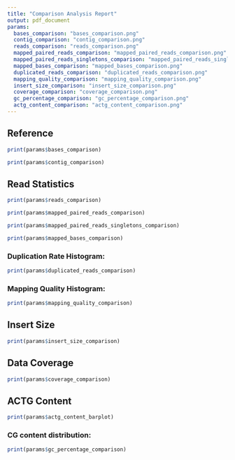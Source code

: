 ```yaml
---
title: "Comparison Analysis Report"
output: pdf_document
params:
  bases_comparison: "bases_comparison.png"
  contig_comparison: "contig_comparison.png"
  reads_comparison: "reads_comparison.png"
  mapped_paired_reads_comparison: "mapped_paired_reads_comparison.png"
  mapped_paired_reads_singletons_comparison: "mapped_paired_reads_singletons_comparison.png" 
  mapped_bases_comparison: "mapped_bases_comparison.png"
  duplicated_reads_comparison: "duplicated_reads_comparison.png"
  mapping_quality_comparison: "mapping_quality_comparison.png"
  insert_size_comparison: "insert_size_comparison.png"
  coverage_comparison: "coverage_comparison.png"
  gc_percentage_comparison: "gc_percentage_comparison.png"
  actg_content_comparison: "actg_content_comparison.png"
---
```


## Reference
```r
print(params$bases_comparison)
```

```r
print(params$contig_comparison)
```

## Read Statistics
```r
print(params$reads_comparison)
```

```r
print(params$mapped_paired_reads_comparison)
```

```r
print(params$mapped_paired_reads_singletons_comparison)
```

```r
print(params$mapped_bases_comparison)
```

### Duplication Rate Histogram:
```r
print(params$duplicated_reads_comparison)
```

### Mapping Quality Histogram:
```r
print(params$mapping_quality_comparison)
```

## Insert Size
```r
print(params$insert_size_comparison)
```

## Data Coverage
```r
print(params$coverage_comparison)
```

## ACTG Content
```r
print(params$actg_content_barplot)
```

### CG content distribution:
```r
print(params$gc_percentage_comparison)
```

